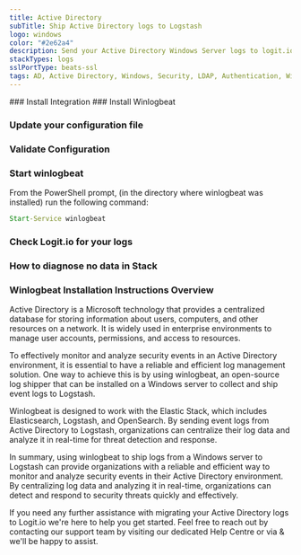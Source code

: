 ```yaml
---
title: Active Directory
subTitle: Ship Active Directory logs to Logstash
logo: windows
color: "#2e62a4"
description: Send your Active Directory Windows Server logs to logit.io via logstash using the instructions below and begin searching your data. 
stackTypes: logs
sslPortType: beats-ssl
tags: AD, Active Directory, Windows, Security, LDAP, Authentication, Winlogbeat
---
```


<Steps>
  ### Install Integration
  <InstallIntegration/>
  ### Install Winlogbeat

 <InstallWindowsBeat
    beatname = "winlogbeat"
    version = "8.12.2"
  />

  ### Update your configuration file

  <WinlogBeatConfigFile />

  ### Validate Configuration

  <ValidateWinlogBeat beatname="winlogbeat" />

  ### Start winlogbeat

  From the PowerShell prompt, (in the directory where winlogbeat was installed) run the following command:

  ```cmd copy
  Start-Service winlogbeat
  ```

  ### Check Logit.io for your logs

  <LaunchStack utmMedium="logs" utmCampaign="winlogbeat" source="activedirectory" />

  ### How to diagnose no data in Stack

  <DiagnoseNoData />

</Steps>

### Winlogbeat Installation Instructions Overview

Active Directory is a Microsoft technology that provides a centralized database for storing information about users, 
computers, and other resources on a network. It is widely used in enterprise environments to manage user accounts, 
permissions, and access to resources.

To effectively monitor and analyze security events in an Active Directory environment, it is essential to have a reliable 
and efficient log management solution. One way to achieve this is by using winlogbeat, an open-source log shipper that can 
be installed on a Windows server to collect and ship event logs to Logstash.

Winlogbeat is designed to work with the Elastic Stack, which includes Elasticsearch, Logstash, and OpenSearch. By sending 
event logs from Active Directory to Logstash, organizations can centralize their log data and analyze it in real-time for 
threat detection and response.

In summary, using winlogbeat to ship logs from a Windows server to Logstash can provide organizations with a reliable and 
efficient way to monitor and analyze security events in their Active Directory environment. By centralizing log data and 
analyzing it in real-time, organizations can detect and respond to security threats quickly and effectively.
      
If you need any further assistance with migrating your Active Directory logs to Logit.io we're here to help you 
get started. Feel free to reach out by contacting our support team by visiting our dedicated Help Centre or via 
<IntercomButton text="live chat" /> & we'll be happy to assist.